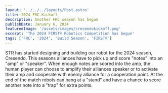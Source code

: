 ```yaml
---
layout: '../../../layouts/Post.astro'
title: 2024 FRC Kickoff
description: Another FRC season has begun
publishDate: January 6, 2024
featuredImage: '/assets/images/crecendokickoff.png'
excerpt: 'The 2024 FIRST® Robotics Competition has begun'
tags: ['FRC', '2024', 'Build Season', 'FIRST®']
---
```


STR has started designing and building our robot for the 2024 season, Cresendo. This seasons alliances have to pick up and score "notes" into an "amp" or "speaker". When enough notes are scored into the amp, the human player can choose to amplify their alliances speaker or to activate their amp and cooperate with enemy alliance for a cooperation point. At the end of the match robots can hang at a "stand" and have a chance to score another note into a "trap" for extra points.